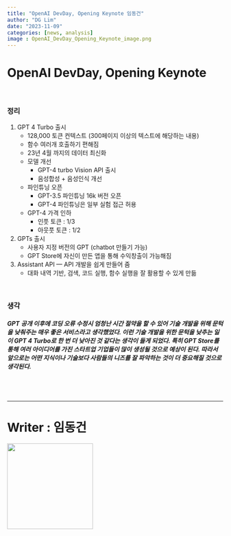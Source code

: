 ```yaml
---
title: "OpenAI DevDay, Opening Keynote 임동건"
author: "DG Lim"
date: "2023-11-09"
categories: [news, analysis]
image : OpenAI_DevDay_Opening_Keynote_image.png
---
```

# OpenAI DevDay, Opening Keynote #  
<br/>

### 정리 ###  

1. GPT 4 Turbo 출시
     - 128,000 토큰 컨텍스트 (300페이지 이상의 텍스트에 해당하는 내용)
     - 함수 여러개 호출하기 편해짐
     -  23년 4월 까지의 데이터 최신화
     -  모델 개선
        -  GPT-4 turbo Vision API 출시
        -  음성합성 + 음성인식 개선
     -  파인튜닝 오픈
        -  GPT-3.5 파인튜닝 16k 버전 오픈
        -  GPT-4 파인튜닝은 일부 실험 접근 허용
     -  GPT-4 가격 인하
        -  인풋 토큰 : 1/3
        -  아웃풋 토큰 : 1/2

2. GPTs 출시 
     - 사용자 지정 버전의 GPT (chatbot 만들기 가능)
     - GPT Store에 자신이 만든 앱을 통해 수익창출이 가능해짐


3. Assistant API — API 개발을 쉽게 만들어 줌 
     - 대화 내역 기반, 검색, 코드 실행, 함수 실행을 잘 활용할 수 있게 만듦

<br/>

### 생각 ###  
  
##### GPT 공개 이후에 코딩 오류 수정시 엄청난 시간 절약을 할 수 있어 기술 개발을 위해 문턱을 낮춰주는 매우 좋은 서비스라고 생각했었다. 이런 기술 개발을 위한 문턱을 낮추는 일이 GPT 4 Turbo로 한 번 더 낮아진 것 같다는 생각이 들게 되었다. 특히 GPT Store를 통해 여러 아이디어를 가진 스타트업 기업들이 많이 생성될 것으로 예상이 된다. 따라서 앞으로는 어떤 지식이나 기술보다 사람들의 니즈를 잘 파악하는 것이 더 중요해질 것으로 생각된다.#####
  
<br/>
<br/>

---
# Writer : 임동건 #
<img src="donggeon_image.jpeg" width="200" height="200">
